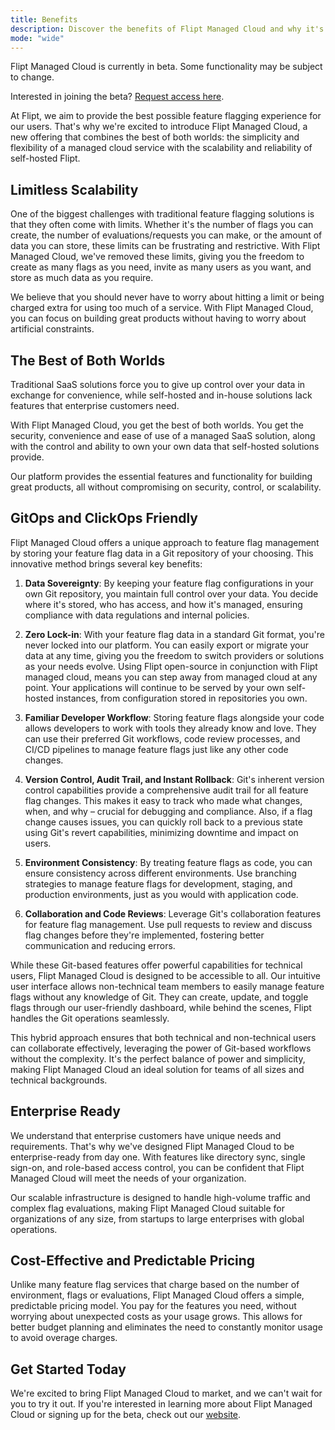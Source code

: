 ```yaml
---
title: Benefits
description: Discover the benefits of Flipt Managed Cloud and why it's the best choice for your organization
mode: "wide"
---
```


<Info>
  Flipt Managed Cloud is currently in beta. Some functionality may be subject to
  change.

Interested in joining the beta? [Request access here](https://flipt.cloud).

</Info>

At Flipt, we aim to provide the best possible feature flagging experience for our users. That's why we're excited to introduce Flipt Managed Cloud, a new offering that combines the best of both worlds: the simplicity and flexibility of a managed cloud service with the scalability and reliability of self-hosted Flipt.

## Limitless Scalability

One of the biggest challenges with traditional feature flagging solutions is that they often come with limits. Whether it's the number of flags you can create, the number of evaluations/requests you can make, or the amount of data you can store, these limits can be frustrating and restrictive. With Flipt Managed Cloud, we've removed these limits, giving you the freedom to create as many flags as you need, invite as many users as you want, and store as much data as you require.

We believe that you should never have to worry about hitting a limit or being charged extra for using too much of a service. With Flipt Managed Cloud, you can focus on building great products without having to worry about artificial constraints.

## The Best of Both Worlds

Traditional SaaS solutions force you to give up control over your data in exchange for convenience, while self-hosted and in-house solutions lack features that enterprise customers need.

With Flipt Managed Cloud, you get the best of both worlds. You get the security, convenience and ease of use of a managed SaaS solution, along with the control and ability to own your own data that self-hosted solutions provide.

Our platform provides the essential features and functionality for building great products, all without compromising on security, control, or scalability.

## GitOps and ClickOps Friendly

Flipt Managed Cloud offers a unique approach to feature flag management by storing your feature flag data in a Git repository of your choosing. This innovative method brings several key benefits:

1. **Data Sovereignty**: By keeping your feature flag configurations in your own Git repository, you maintain full control over your data. You decide where it's stored, who has access, and how it's managed, ensuring compliance with data regulations and internal policies.

2. **Zero Lock-in**: With your feature flag data in a standard Git format, you're never locked into our platform. You can easily export or migrate your data at any time, giving you the freedom to switch providers or solutions as your needs evolve. Using Flipt open-source in conjunction with Flipt managed cloud, means you can step away from managed cloud at any point. Your applications will continue to be served by your own self-hosted instances, from configuration stored in repositories you own.

3. **Familiar Developer Workflow**: Storing feature flags alongside your code allows developers to work with tools they already know and love. They can use their preferred Git workflows, code review processes, and CI/CD pipelines to manage feature flags just like any other code changes.

4. **Version Control, Audit Trail, and Instant Rollback**: Git's inherent version control capabilities provide a comprehensive audit trail for all feature flag changes. This makes it easy to track who made what changes, when, and why – crucial for debugging and compliance. Also, if a flag change causes issues, you can quickly roll back to a previous state using Git's revert capabilities, minimizing downtime and impact on users.

5. **Environment Consistency**: By treating feature flags as code, you can ensure consistency across different environments. Use branching strategies to manage feature flags for development, staging, and production environments, just as you would with application code.

6. **Collaboration and Code Reviews**: Leverage Git's collaboration features for feature flag management. Use pull requests to review and discuss flag changes before they're implemented, fostering better communication and reducing errors.

While these Git-based features offer powerful capabilities for technical users, Flipt Managed Cloud is designed to be accessible to all. Our intuitive user interface allows non-technical team members to easily manage feature flags without any knowledge of Git. They can create, update, and toggle flags through our user-friendly dashboard, while behind the scenes, Flipt handles the Git operations seamlessly.

This hybrid approach ensures that both technical and non-technical users can collaborate effectively, leveraging the power of Git-based workflows without the complexity. It's the perfect balance of power and simplicity, making Flipt Managed Cloud an ideal solution for teams of all sizes and technical backgrounds.

## Enterprise Ready

We understand that enterprise customers have unique needs and requirements. That's why we've designed Flipt Managed Cloud to be enterprise-ready from day one. With features like directory sync, single sign-on, and role-based access control, you can be confident that Flipt Managed Cloud will meet the needs of your organization.

Our scalable infrastructure is designed to handle high-volume traffic and complex flag evaluations, making Flipt Managed Cloud suitable for organizations of any size, from startups to large enterprises with global operations.

## Cost-Effective and Predictable Pricing

Unlike many feature flag services that charge based on the number of environment, flags or evaluations, Flipt Managed Cloud offers a simple, predictable pricing model. You pay for the features you need, without worrying about unexpected costs as your usage grows. This allows for better budget planning and eliminates the need to constantly monitor usage to avoid overage charges.

## Get Started Today

We're excited to bring Flipt Managed Cloud to market, and we can't wait for you to try it out. If you're interested in learning more about Flipt Managed Cloud or signing up for the beta, check out our [website](https://flipt.io/cloud).
